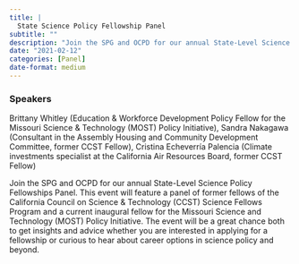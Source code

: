 ```yaml
---
title: |
  State Science Policy Fellowship Panel
subtitle: ""
description: "Join the SPG and OCPD for our annual State-Level Science Policy Fellowships Panel. "
date: "2021-02-12"
categories: [Panel]
date-format: medium 
---
```


### Speakers  
Brittany Whitley (Education & Workforce Development Policy Fellow for the Missouri Science & Technology (MOST) Policy Initiative), Sandra Nakagawa (Consultant in the Assembly Housing and Community Development Committee, former CCST Fellow), Cristina Echeverría Palencia (Climate investments specialist at the California Air Resources Board, former CCST Fellow)

Join the SPG and OCPD for our annual State-Level Science Policy Fellowships Panel. This event will feature a panel of former fellows of the California Council on Science & Technology (CCST) Science Fellows Program and a current inaugural fellow for the Missouri Science and Technology (MOST) Policy Initiative. The event will be a great chance both to get insights and advice whether you are interested in applying for a fellowship or curious to hear about career options in science policy and beyond.

